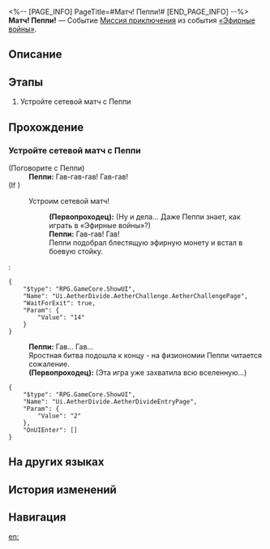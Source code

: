 <%-- [PAGE_INFO]
PageTitle=#Матч! Пеппи!#
[END_PAGE_INFO] --%>
{{Дополнить|Диалоги.}}
{{Миссия Инфобокс
|id              = 8014134
|Название        = 
|Изображение     = Миссия Матч! Пеппи!.png
|Тип             = Миссия приключения
|Событие         = «Эфирные войны»
|Глава           = 
|Условия         = 
* Завершена [[Миссия приключения]] «[[Матч! Арлан!]]»
* Завершена [[Миссия приключения]] «[[Матч! Аста!]]»
* Завершена [[Миссия приключения]] «[[Матч! Дитин!]]»
* Завершена [[Миссия приключения]] «[[Матч! Яньцин!]]»
|Персонажи       = Пеппи; Первопроходец
|СтартЛокация    = [[Космическая станция «Герта»]] — [[Зона хранения]]
|Мир             = Космическая станция «Герта»
|Предыдущая      = Матч! Яньцин!
|Следующая       = 
|Награды         = 
}}
'''Матч! Пеппи!''' — Событие [[Миссия приключения]] из события [[«Эфирные войны»]].

==Описание==
{{Описание|<!--официальное описание из Перекрёстка судеб-->}}

==Этапы==
# Устройте сетевой матч с Пеппи

==Прохождение==
{{Дополнить}}
===Устройте сетевой матч с Пеппи===
{{Описание миссии|тип=Миссия приключения|локация=Зона хранения|Основная игровая механика «Эфирных войн» - матчи. Бросьте вызов разным игрокам и покажите свою истинную силу!}}
{{Диалог Начало}}

;(Поговорите с Пеппи)
:'''Пеппи:''' Гав-гав-гав! Гав-гав!
;(If )
:{{Диалог|undefined}} Устроим сетевой матч!
::'''(Первопроходец):''' (Ну и дела... Даже Пеппи знает, как играть в «Эфирные войны»?)
::'''Пеппи:''' Гав-гав! Гав!
::Пеппи подобрал блестящую эфирную монету и встал в боевую стойку.
:<pre>{
	"$type": "RPG.GameCore.ShowUI",
	"Name": "Ui.AetherDivide.AetherChallenge.AetherChallengePage",
	"WaitForExit": true,
	"Param": {
		"Value": "14"
	}
}</pre>
:'''Пеппи:''' Гав... Гав...
:Яростная битва подошла к концу - на физиономии Пеппи читается сожаление.
:'''(Первопроходец):''' (Эта игра уже захватила всю вселенную...)
<pre>{
	"$type": "RPG.GameCore.ShowUI",
	"Name": "Ui.AetherDivide.AetherDivideEntryPage",
	"Param": {
		"Value": "2"
	},
	"OnUIEnter": []
}</pre>
{{Диалог Конец}}

==На других языках==
{{На других языках
|en   = Hyperlink Match, Peppy!
|zhs  = 超链接对决！佩佩
|zht  = 超連結對決！佩佩
|ja   = ハイパーリンクバトル！ペペ
|ko   = 하이퍼링크 대결! 페피
|es   = Enfrentamiento de hipervínculos: Peppy
|fr   = Combat hyperlink&nbsp;: Peppy&nbsp;!
|ru   = Матч! Пеппи!
|th   = ประลองไฮเปอร์ลิงก์กับ Peppy!
|vi   = Quyết Đấu Siêu Liên Kết! Peppy
|de   = Hyperlinkmatch, Peppy!
|id   = Duel Hyperlink, Peppy!
|pt   = Batalha de Hyperlink, Peppy!
}}

==История изменений==
{{История изменений|3.5}}

==Навигация==
{{Миссия приключения Навбокс|Глава }}

[[en:]]
